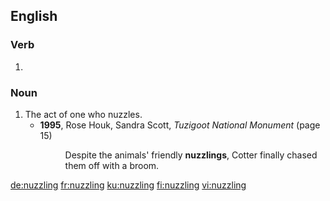 ==English==

===Verb===
{{head|en|present participle}}

# {{present participle of|nuzzle|lang=en|nocat=1}}

===Noun===
{{en-noun}}

# The act of one who nuzzles.
#* '''1995''', Rose Houk, ‎Sandra Scott, ''Tuzigoot National Monument'' (page 15)
#*: Despite the animals' friendly '''nuzzlings''', Cotter finally chased them off with a broom.

[[de:nuzzling]]
[[fr:nuzzling]]
[[ku:nuzzling]]
[[fi:nuzzling]]
[[vi:nuzzling]]